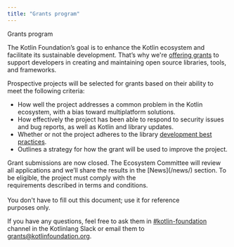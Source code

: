 ```yaml
---
title: "Grants program"
---
```


<Grants>

<GrantsTitle>Grants program</GrantsTitle>

The Kotlin Foundation’s goal is to enhance the Kotlin ecosystem and facilitate its sustainable development.
That’s why we're [offering grants](/news/grants-program-goes-live/) to support developers in creating and maintaining open source libraries, tools, and frameworks.

Prospective projects will be selected for grants based on their ability to meet the following criteria:
 * How well the project addresses a common problem in the Kotlin ecosystem, with a bias toward multiplatform solutions.
 * How effectively the project has been able to respond to security issues and bug reports, as well as Kotlin and library updates.
 * Whether or not the project adheres to the library [development best practices](https://kotl.in/api-guide).
 * Outlines a strategy for how the grant will be used to improve the project.

<GrantsAction theme="dark" action="News" url="/news/" target="_self">
	Grant submissions are now closed. The Ecosystem Committee will review all applications and we’ll share the results in the [News](/news/) section.
</GrantsAction>

<GrantsAction action="Terms & conditions" url="/kotlin-foundation-grant-agreement.pdf">
To be eligible, the project must comply with the<br className="grants-hide--agreement"/> requirements described in terms and conditions.<br/><br/>You don't have to fill out this document; use it for reference <br className="grants-hide--purposes"/>purposes only.
</GrantsAction>

If you have any questions, feel free to ask them in [#kotlin-foundation](https://kotlinlang.slack.com/archives/C04RQTY5PBP) channel in the Kotlinlang Slack or email them to [grants@kotlinfoundation.org](mailto:grants@kotlinfoundation.org).

</Grants>
